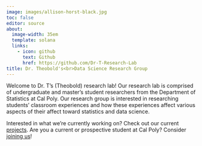 ```yaml
---
image: images/allison-horst-black.jpg
toc: false
editor: source
about:
  image-width: 35em
  template: solana
  links: 
    - icon: github
      text: Github
      href: https://github.com/Dr-T-Research-Lab
title: Dr. Theobold's<br>Data Science Research Group
---
```


Welcome to Dr. T's (Theobold) research lab! Our research lab is comprised of
undergraduate and master's student researchers from the Department of Statistics
at Cal Poly. Our research group is interested in researching students' classroom
experiences and how these experiences affect various aspects of their affect
toward statistics and data science. 

Interested in what we're currently working on? Check out our current [projects](projects.qmd). Are you a current or prospective student at Cal 
Poly? Consider [joining us](join-us.qmd)!

<br><br><br><br><br><br><br><br><br>
